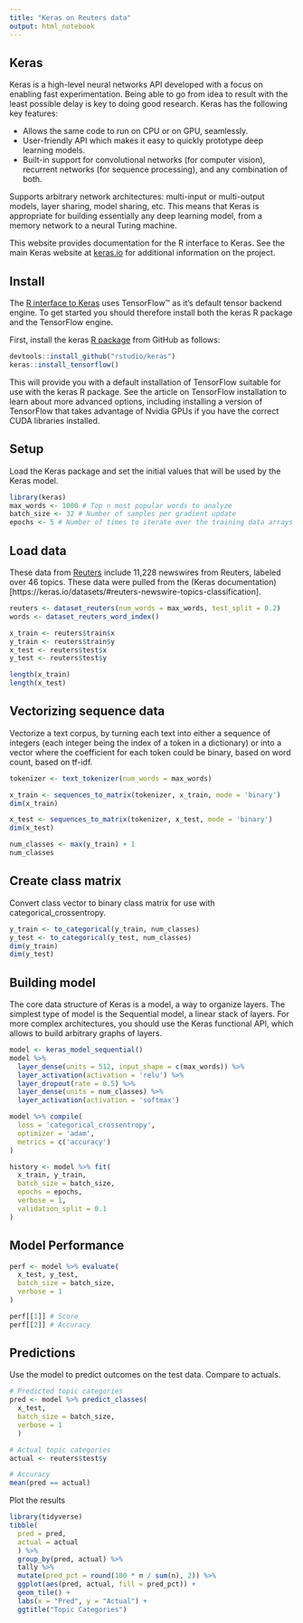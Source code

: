 ```yaml
---
title: "Keras on Reuters data"
output: html_notebook
---
```


## Keras

Keras is a high-level neural networks API developed with a focus on enabling fast experimentation. Being able to go from idea to result with the least possible delay is key to doing good research. Keras has the following key features:

* Allows the same code to run on CPU or on GPU, seamlessly.
* User-friendly API which makes it easy to quickly prototype deep learning models.
* Built-in support for convolutional networks (for computer vision), recurrent networks (for sequence processing), and any combination of both.

Supports arbitrary network architectures: multi-input or multi-output models, layer sharing, model sharing, etc. This means that Keras is appropriate for building essentially any deep learning model, from a memory network to a neural Turing machine.

This website provides documentation for the R interface to Keras. See the main Keras website at [keras.io](https://keras.io) for additional information on the project.

## Install

The [R interface to Keras](https://rstudio.github.io/keras/index.html) uses TensorFlow™ as it’s default tensor backend engine. To get started you should therefore install both the keras R package and the TensorFlow engine.

First, install the keras [R package](https://github.com/rstudio/keras) from GitHub as follows:

```r
devtools::install_github("rstudio/keras")
keras::install_tensorflow()
```

This will provide you with a default installation of TensorFlow suitable for use with the keras R package. See the article on TensorFlow installation to learn about more advanced options, including installing a version of TensorFlow that takes advantage of Nvidia GPUs if you have the correct CUDA libraries installed.

## Setup

Load the Keras package and set the initial values that will be used by the Keras model.

```r
library(keras)
max_words <- 1000 # Top n most popular words to analyze
batch_size <- 32 # Number of samples per gradient update
epochs <- 5 # Number of times to iterate over the training data arrays
```

## Load data

These data from [Reuters](http://www.daviddlewis.com/resources/testcollections/reuters21578/) include 11,228 newswires from Reuters, labeled over 46 topics. These data were pulled from the (Keras documentation)[https://keras.io/datasets/#reuters-newswire-topics-classification].

```r
reuters <- dataset_reuters(num_words = max_words, test_split = 0.2)
words <- dataset_reuters_word_index()

x_train <- reuters$train$x
y_train <- reuters$train$y
x_test <- reuters$test$x
y_test <- reuters$test$y

length(x_train)
length(x_test)
```

## Vectorizing sequence data

Vectorize a text corpus, by turning each text into either a sequence of integers (each integer being the index of a token in a dictionary) or into a vector where the coefficient for each token could be binary, based on word count, based on tf-idf.

```r
tokenizer <- text_tokenizer(num_words = max_words)

x_train <- sequences_to_matrix(tokenizer, x_train, mode = 'binary')
dim(x_train)

x_test <- sequences_to_matrix(tokenizer, x_test, mode = 'binary')
dim(x_test)

num_classes <- max(y_train) + 1
num_classes
```

## Create class matrix

Convert class vector to binary class matrix for use with categorical_crossentropy.

```r
y_train <- to_categorical(y_train, num_classes)
y_test <- to_categorical(y_test, num_classes)
dim(y_train)
dim(y_test)
```

## Building model

The core data structure of Keras is a model, a way to organize layers. The simplest type of model is the Sequential model, a linear stack of layers. For more complex architectures, you should use the Keras functional API, which allows to build arbitrary graphs of layers.

```r
model <- keras_model_sequential()
model %>%
  layer_dense(units = 512, input_shape = c(max_words)) %>%
  layer_activation(activation = 'relu') %>%
  layer_dropout(rate = 0.5) %>%
  layer_dense(units = num_classes) %>%
  layer_activation(activation = 'softmax')

model %>% compile(
  loss = 'categorical_crossentropy',
  optimizer = 'adam',
  metrics = c('accuracy')
)

history <- model %>% fit(
  x_train, y_train,
  batch_size = batch_size,
  epochs = epochs,
  verbose = 1,
  validation_split = 0.1
)
```

## Model Performance

```r
perf <- model %>% evaluate(
  x_test, y_test,
  batch_size = batch_size,
  verbose = 1
)

perf[[1]] # Score
perf[[2]] # Accuracy
```

## Predictions

Use the model to predict outcomes on the test data. Compare to actuals.

```r
# Predicted topic categories
pred <- model %>% predict_classes(
  x_test,
  batch_size = batch_size,
  verbose = 1
  )

# Actual topic categories
actual <- reuters$test$y

# Accuracy
mean(pred == actual)
```

Plot the results

```r
library(tidyverse)
tibble(
  pred = pred,
  actual = actual
  ) %>%
  group_by(pred, actual) %>%
  tally %>%
  mutate(pred_pct = round(100 * n / sum(n), 2)) %>%
  ggplot(aes(pred, actual, fill = pred_pct)) +
  geom_tile() +
  labs(x = "Pred", y = "Actual") +
  ggtitle("Topic Categories")
```

